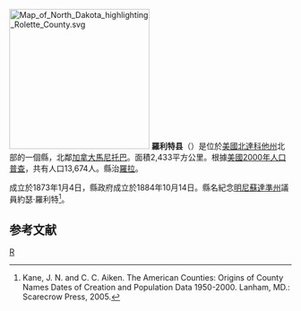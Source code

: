 {{noteTA
|T=zh-hans:罗利特县 (北达科他州);zh-hk:羅利特縣 (北達科他州);zh-tw:羅利特郡 (北達科他州);
|1=zh-hans:县;zh-hk:縣;zh-tw:郡;
}}
[[File:Map_of_North_Dakota_highlighting_Rolette_County.svg|250px]]
'''羅利特县'''（{{lang-en|Rolette County}}）是位於[[美國|美國]][[北達科他州|北達科他州]]北部的一個縣，北鄰[[加拿大|加拿大]][[馬尼托巴|馬尼托巴]]。面積2,433平方公里。根據[[美國2000年人口普查|美國2000年人口普查]]，共有人口13,674人。縣治[[羅拉_(北達科他州)|羅拉]]。

成立於1873年1月4日，縣政府成立於1884年10月14日。縣名紀念[[明尼蘇達準州|明尼蘇達準州]]議員約瑟·羅利特<ref>Kane, J. N. and C. C. Aiken. The American Counties: Origins of County Names Dates of Creation and Population Data 1950-2000. Lanham, MD.: Scarecrow Press, 2005.</ref>。

== 参考文献 ==
<div class="references-small">
<references />
</div>

[[Category:北達科他州行政區劃|R]]